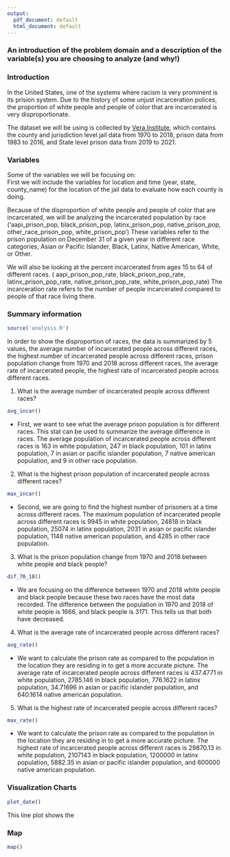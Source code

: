 ```yaml
---
output:
  pdf_document: default
  html_document: default
---
```

### An introduction of the problem domain and a description of the variable(s) you are choosing to analyze (and why!)

### Introduction

In the United States, one of the systems where racism is very prominent is its prision system. Due to the history of some unjust incarceration polices, the proportion of white people and people of color that are incarcerated is very disproportionate.  

The dataset we will be using is collected by [Vera Institute]('https://github.com/vera-institute/incarceration-trends#documentation'), which contains the county and jurisdiction level jail data from 1970 to 2018, prison data from 1983 to 2016, and State level prison data from 2019 to 2021.

### Variables
Some of the variables we will be focusing on:  
First we will include the variables for location and time (year, state, county_name) for the location of the jail data to evaluate how each county is doing.  

Because of the disproportion of white people and people of color that are incarcerated, we will be analyzing the incarcerated population by race ('aapi_prison_pop, black_prison_pop, latinx_prison_pop, native_prison_pop, other_race_prison_pop, white_prison_pop') 
These variables refer to the prison population on December 31 of a given year in different race categories, Asian or Pacific Islander, Black, Latinx, Native American, White, or Other.   

We will also be looking at the percent incarcerated from ages 15 to 64 of different races. (
aapi_prison_pop_rate, black_prison_pop_rate, latinx_prison_pop_rate, native_prison_pop_rate, white_prison_pop_rate) The incarceration rate refers to the number of people incarcerated compared to people of that race living there.


### Summary information

```r
source('analysis.R')
```

In order to show the disproportion of races, the data is summarized by 5 values, the average number of incarcerated people across different races, the highest number of incarcerated people across different races, prison population change from 1970 and 2018 across different races, the average rate of incarcerated people, the highest rate of incarcerated people across different races.

1. What is the average number of incarcerated people across different races?

```r
avg_incar()
```

- First, we want to see what the average prison population is for different races. This stat can be used to summarize the average difference in races. The average population of incarcerated people across different races is 163 in white population, 247 in black population, 101 in latinx population, 7 in asian or pacific islander population, 7 native american population, and 9 in other race population.

2. What is the highest prison population of incarcerated people across different races?

```r
max_incar()
```

- Second, we are going to find the highest number of prisoners at a time across different races. The maximum population of incarcerated people across different races is 9945 in white population, 24818 in black population, 25074 in latinx population, 2031 in asian or pacific islander population, 1148 native american population, and 4285 in other race population.

3. What is the prison population change from 1970 and 2018 between white people and black people?

```r
dif_70_18()
```

- We are focusing on the difference between 1970 and 2018 white people and black people because these two races have the most data recorded. The difference between the population in 1970 and 2018 of white people is 1666, and black people is 3171. This tells us that both have decreased.

4. What is the average rate of incarcerated people across different races?

```r
avg_rate()
```

- We want to calculate the prison rate as compared to the population in the location they are residing in to get a more accurate picture. The average rate of incarcerated people across different races is 437.4771	in white population, 2785.146 in black population, 776.1622 in latinx population, 34.71696 in asian or pacific islander population, and 640.1614 native american population.

5. What is the highest rate of incarcerated people across different races?

```r
max_rate()
```

- We want to calculate the prison rate as compared to the population in the location they are residing in to get a more accurate picture. The highest rate of incarcerated people across different races is 29870.13	in white population, 2107143 in black population, 1200000 in latinx population, 5882.35 in asian or pacific islander population, and 600000 native american population.


### Visualization Charts

```r
plot_date()
```

This line plot shows the 


### Map

```r
map()
```
